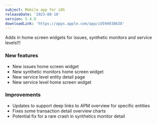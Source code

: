 ```yaml
---
subject: Mobile app for iOS
releaseDate: '2023-08-16'
version: 5.4.0
downloadLink: 'https://apps.apple.com/app/id594038638'
---
```


Adds in home screen widgets for issues, synthetic monitors and service levels!!!

### New features

* New issues home screen widget
* New synthetic monitors home screen widget
* New service level entity detail page
* New service level home screen widget

### Improvements

* Updates to support deep links to APM overview for specific entities
* Fixes some transaction detail overview charts
* Potential fix for a rare crash in synthetics monitor detail
